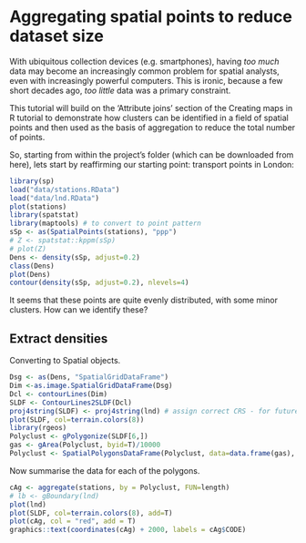 Aggregating spatial points to reduce dataset size
========================================================

With ubiquitous collection devices (e.g. smartphones), having *too much*
data may become an increasingly common problem for spatial analysts, 
even with increasingly powerful computers. This is ironic, 
because a few short decades ago, *too little* data was a primary constraint.

This tutorial will build on the 'Attribute joins' section of the 
Creating maps in R tutorial to demonstrate how clusters can be identified 
in a field of spatial points and then used as the basis of aggregation 
to reduce the total number of points. 

So, starting from within the project's folder (which can be downloaded 
from here), lets start by reaffirming our starting point: 
transport points in London:

```r
library(sp)
load("data/stations.RData")
load("data/lnd.RData")
plot(stations)
library(spatstat)
library(maptools) # to convert to point pattern
sSp <- as(SpatialPoints(stations), "ppp")
# Z <- spatstat::kppm(sSp)
# plot(Z)
Dens <- density(sSp, adjust=0.2)
class(Dens)
plot(Dens)
contour(density(sSp, adjust=0.2), nlevels=4)
```

It seems that these points are quite evenly distributed, with 
some minor clusters. How can we identify these?

## Extract densities

Converting to Spatial objects. 

```r
Dsg <- as(Dens, "SpatialGridDataFrame")
Dim <-as.image.SpatialGridDataFrame(Dsg)
Dcl <- contourLines(Dim)
SLDF <- ContourLines2SLDF(Dcl)
proj4string(SLDF) <- proj4string(lnd) # assign correct CRS - for future steps
plot(SLDF, col=terrain.colors(8))
library(rgeos)
Polyclust <- gPolygonize(SLDF[6,])
gas <- gArea(Polyclust, byid=T)/10000
Polyclust <- SpatialPolygonsDataFrame(Polyclust, data=data.frame(gas), match.ID=F)
```

Now summarise the data for each of the polygons.

```r
cAg <- aggregate(stations, by = Polyclust, FUN=length)
# lb <- gBoundary(lnd)
plot(lnd)
plot(SLDF, col=terrain.colors(8), add=T)
plot(cAg, col = "red", add = T)
graphics::text(coordinates(cAg) + 2000, labels = cAg$CODE)
```

